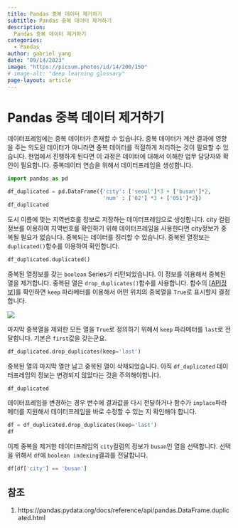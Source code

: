 ```yaml
---
title: Pandas 중복 데이터 제거하기
subtitle: Pandas 중복 데이터 제거하기
description:
  Pandas 중복 데이터 제거하기
categories:
  - Pandas
author: gabriel yang
date: "09/14/2023"
image: "https://picsum.photos/id/14/200/150"
# image-alt: "deep learning glossary"
page-layout: article
---
```


# Pandas 중복 데이터 제거하기

데이터프레임에는 중복 데이터가 존재할 수 있습니다. 중복 데이터가 계산 결과에 영향을 주는 의도된 데이터가 아니라면 중복 데이터를 적절하게 처리하는 것이 필요할 수 있습니다. 현업에서 진행하게 된다면 이 과정은 데이터에 대해서 이해한 업무 담당자와 확인이 필요합니다. 중복데이터 연습을 위해서 데이터프레임을 생성합니다.

```python
import pandas as pd

df_duplicated = pd.DataFrame({'city': ['seoul']*3 + ['busan']*2,
                              'num' : ['02'] *3 + ['051']*2})
df_duplicated
```

도시 이름에 맞는 지역번호를 정보로 저장하는 데이터프레임으로 생성합니다. city 컬럼 정보를 이용하여 지역번호를 확인하기 위해 데이터프레임을 사용한다면 city정보가 중복될 필요가 없습니다. 중복되는 데이터를 정리할 수 있습니다. 중복된 열정보는 `duplicated()`함수를 이용하여 확인합니다.

```python
df_duplicated.duplicated()
```

중복된 열정보를 갖는 `boolean` Series가 리턴되었습니다. 이 정보를 이용해서 중복된 열을 제거합니다. 중복된 열은 `drop_duplicates()`함수를 사용합니다. 함수의 \[[API정보](https://pandas.pydata.org/docs/reference/api/pandas.DataFrame.duplicated.html)\]를 확인하면 `keep` 파라메터를 이용해서 어떤 위치의 중복열을 `True`로 표시할지 결정합니다.

![](images/paste-1.png)

마지막 중복열을 제외한 모든 열을 `True`로 정의하기 위해서 `keep` 파라메터를 `last`로 전달합니다. 기본은 `first`값을 갖는군요.

``` python
df_duplicated.drop_duplicates(keep='last')
```

중복된 열의 마지막 열만 남고 중복된 열이 삭제되었습니다. 아직 `df_duplicated` 데이터프레임의 정보는 변경되지 않았다는 것을 주의해야합니다.
``` python
df_duplicated
```

데이터프레임을 변경하는 경우 변수에 결과값을 다시 전달하거나 함수가 `inplace`파라메터를 지원해서 데이터프레임을 바로 수정할 수 있는 지 확인해야 합니다.
``` python
df = df_duplicated.drop_duplicates(keep='last')
df
```

이제 중복을 제거한 데이터프레임의 `city`컬럼의 정보가 `busan`인 열을 선택합니다. 선택을 위해서 `df`에 `boolean indexing`결과를 전달합니다.
``` python
df[df['city'] == 'busan']
```

## 참조
1. https://pandas.pydata.org/docs/reference/api/pandas.DataFrame.duplicated.html
